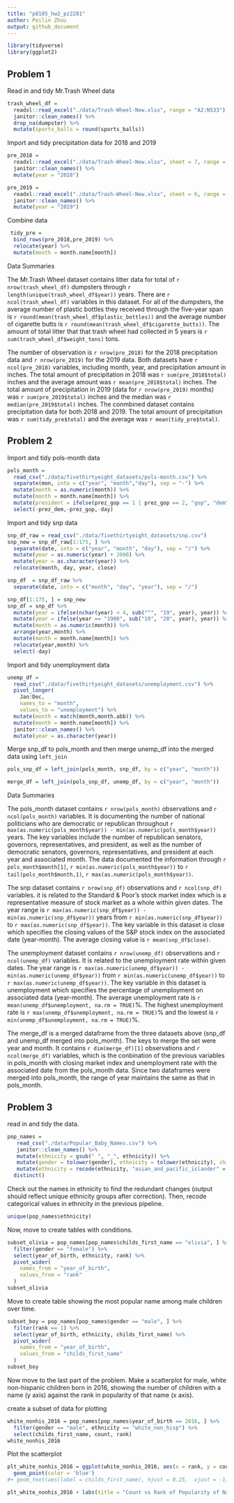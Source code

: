 ```yaml
---
title: "p8105_hw2_pz2281"
author: Peilin Zhou
output: github_document
---
```


```r
library(tidyverse)
library(ggplot2)
```
## Problem 1

Read in and tidy Mr.Trash Wheel data

```r
trash_wheel_df = 
  readxl::read_excel("./data/Trash-Wheel-New.xlsx", range = "A2:N533") %>% 
  janitor::clean_names() %>% 
  drop_na(dumpster) %>% 
  mutate(sports_balls = round(sports_balls))
```

Import and tidy precipitation data for 2018 and 2019

```r
pre_2018 = 
  readxl::read_excel("./data/Trash-Wheel-New.xlsx", sheet = 7, range = "A2:B14") %>%
  janitor::clean_names() %>% 
  mutate(year = "2018")

pre_2019 = 
  readxl::read_excel("./data/Trash-Wheel-New.xlsx", sheet = 6, range = "A2:B14") %>% 
  janitor::clean_names() %>% 
  mutate(year = "2019")
```

Combine data

```r
 tidy_pre = 
  bind_rows(pre_2018,pre_2019) %>% 
  relocate(year) %>% 
  mutate(month = month.name[month])
```



Data Summaries

The Mr.Trash Wheel dataset contains litter data for total of `r nrow(trash_wheel_df)` dumpsters through `r length(unique(trash_wheel_df$year))` years. There are `r ncol(trash_wheel_df)` variables in this dataset. For all of the dumpsters, the average number of plastic bottles they received through the five-year span is `r round(mean(trash_wheel_df$plastic_bottles))` and the average number of cigarette butts is `r round(mean(trash_wheel_df$cigarette_butts))`. The amount of total litter that that trash wheel had collected in 5 years is `r sum(trash_wheel_df$weight_tons)` tons.

The number of observation is `r nrow(pre_2018)` for the 2018 precipitation data and `r nrow(pre_2019)` for the 2019 data. Both datasets have `r ncol(pre_2018)` variables, including month, year, and precipitation amount in inches. The total amount of precipitation in 2018 was `r sum(pre_2018$total)` inches and the average amount  was `r mean(pre_2018$total)` inches. The total amount of precipitation in 2019 (data for `r nrow(pre_2019)` months) was `r sum(pre_2019$total)` inches and the median was `r median(pre_2019$total)` inches. The conmbined dataset contains precipitation data for both 2018 and 2019. The total amount of precipitation was `r sum(tidy_pre$total)` and the average was `r mean(tidy_pre$total)`.

## Problem 2

Import and tidy pols-month data

```r
pols_month =
  read_csv("./data/fivethirtyeight_datasets/pols-month.csv") %>% 
  separate(mon, into = c("year", "month","day"), sep = "-") %>% 
  mutate(month = as.numeric(month)) %>% 
  mutate(month = month.name[month]) %>% 
  mutate(president = ifelse(prez_gop == 1 | prez_gop == 2, "gop", "dem")) %>% 
  select(-prez_dem,-prez_gop,-day)
```

Import and tidy snp data

```r
snp_df_raw = read_csv("./data/fivethirtyeight_datasets/snp.csv")
snp_new = snp_df_raw[1:175, ] %>% 
  separate(date, into = c("year", "month", "day"), sep = "/") %>% 
  mutate(year = as.numeric(year) + 2000) %>%
  mutate(year = as.character(year)) %>% 
  relocate(month, day, year, close)

snp_df  = snp_df_raw %>% 
  separate(date, into = c("month", "day", "year"), sep = "/")

snp_df[1:175, ] = snp_new
snp_df = snp_df %>% 
  mutate(year = ifelse(nchar(year) < 4, sub("^", "19", year), year)) %>%
  mutate(year = ifelse(year == "1900", sub("19", "20", year), year)) %>% 
  mutate(month = as.numeric(month)) %>% 
  arrange(year,month) %>% 
  mutate(month = month.name[month]) %>% 
  relocate(year,month) %>% 
  select(-day)
```


Import and tidy unemployment data

```r
unemp_df = 
  read_csv("./data/fivethirtyeight_datasets/unemployment.csv") %>% 
  pivot_longer(
    Jan:Dec,
    names_to = "month",
    values_to = "unemployment") %>% 
  mutate(month = match(month,month.abb)) %>% 
  mutate(month = month.name[month]) %>% 
  janitor::clean_names() %>% 
  mutate(year = as.character(year))
```

Merge snp_df to pols_month and then merge unemp_df into the merged data using `left_join`

```r
pols_snp_df = left_join(pols_month, snp_df, by = c("year", "month"))

merge_df = left_join(pols_snp_df, unemp_df, by = c("year", "month"))
```


Data Summaries

The pols_month dataset contains `r nrow(pols_month)` observations and `r ncol(pols_month)` variables. It is documenting the number of national politicians who are democratic or republican throughout `r max(as.numeric(pols_month$year)) - min(as.numeric(pols_month$year))` years. The key variables include the number of republican senators, governors, representatives, and president, as well as the number of democratic senators, governors, representatives, and president at each year and associated month. The data documented the information through `r pols_month$month[1]`, `r min(as.numeric(pols_month$year))` to `r tail(pols_month$month,1)`, `r max(as.numeric(pols_month$year))`.

The snp dataset contains `r nrow(snp_df)` observations and `r ncol(snp_df)` variables. it is related to the Standard & Poor’s stock market index which is a representative measure of stock market as a whole within given dates. The year range is `r max(as.numeric(snp_df$year)) - min(as.numeric(snp_df$year))` years from `r min(as.numeric(snp_df$year))` to  `r max(as.numeric(snp_df$year))`. The key variable in this dataset is close which specifies the closing values of the S&P stock index on the associated date (year-month). The average closing value is `r mean(snp_df$close)`.

The unemployment dataset contains `r nrow(unemp_df)` observations and `r ncol(unemp_df)` variables. It is related to the unemployment rate within given dates. The year range is `r max(as.numeric(unemp_df$year)) - min(as.numeric(unemp_df$year))` from `r min(as.numeric(unemp_df$year))` to  `r max(as.numeric(unemp_df$year))`. The key variable in this dataset is unemployment which specifies the percentage of unemployment on associated data (year-month). The average unemployment rate is `r mean(unemp_df$unemployment, na.rm = TRUE)`%. The highest unemployment rate is `r max(unemp_df$unemployment, na.rm = TRUE)`% and the lowest is `r min(unemp_df$unemployment, na.rm = TRUE)`%.


The merge_df is a merged dataframe from the three datasets above (snp_df and unemp_df merged into pols_month). The keys to merge the set were year and month. It contains  `r dim(merge_df)[1]` observations and `r ncol(merge_df)` variables, which is the conbination of the previous variables in pols_month with closing market index and unemployment rate with the associated date from the pols_month data. Since two dataframes were merged into pols_month, the range of year maintains the same as that in pols_month.

## Problem 3

read in and tidy the data. 

```r
pop_names = 
   read_csv("./data/Popular_Baby_Names.csv") %>% 
   janitor::clean_names() %>% 
   mutate(ethnicity = gsub(" ", "_", ethnicity)) %>% 
   mutate(gender = tolower(gender), ethnicity = tolower(ethnicity), childs_first_name = tolower(childs_first_name)) %>% 
   mutate(ethnicity = recode(ethnicity, "asian_and_pacific_islander" = "asian_and_paci", "white_non_hispanic" = "white_non_hisp", "black_non_hispanic" = "black_non_hisp")) %>% 
  distinct()
```

Check out the names in ethnicity to find the redundant changes (output should reflect unique ethnicity groups after correction). Then, recode categorical values in ethnicity in the previous pipeline.
```r
unique(pop_names$ethnicity)
```


Now, move to create tables with conditions.

```r
subset_olivia = pop_names[pop_names$childs_first_name == "olivia", ] %>% 
  filter(gender == "female") %>% 
  select(year_of_birth, ethnicity, rank) %>% 
  pivot_wider(
    names_from = "year_of_birth",
    values_from = "rank"
  )
subset_olivia
```

Move to create table showing the most popular name among male children over time.

```r
subset_boy = pop_names[pop_names$gender == "male", ] %>% 
  filter(rank == 1) %>% 
  select(year_of_birth, ethnicity, childs_first_name) %>% 
  pivot_wider(
    names_from = "year_of_birth",
    values_from = "childs_first_name"
  )
subset_boy
```

Now move to the last part of the problem. Make a scatterplot for male, white non-hispanic children born in 2016, showing the number of children with a name (y axis) against the rank in popularity of that name (x axis).

create a subset of data for plotting

```r
white_nonhis_2016 = pop_names[pop_names$year_of_birth == 2016, ] %>% 
  filter(gender == "male", ethnicity == "white_non_hisp") %>% 
  select(childs_first_name, count, rank)
white_nonhis_2016
```

Plot the scatterplot

```r
plt_white_nonhis_2016 = ggplot(white_nonhis_2016, aes(x = rank, y = count)) + 
  geom_point(color = 'blue')
#+ geom_text(aes(label = childs_first_name), hjust = 0.25,  vjust = -1)

plt_white_nonhis_2016 + labs(title = "Count vs Rank of Popularity of Names", subtitle = "for White Non-hispanic Children Born in 2016")
```

















